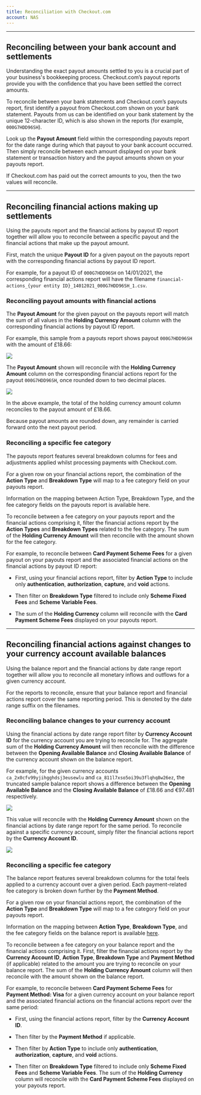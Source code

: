 ```yaml
---
title: Reconciliation with Checkout.com
account: NAS
---
```


---

## Reconciling between your bank account and settlements

Understanding the exact payout amounts settled to you is a crucial part of your business's bookkeeping process. Checkout.com’s payout reports provide you with the confidence that you have been settled the correct amounts.

To reconcile between your bank statements and Checkout.com’s payouts report, first identify a payout from Checkout.com shown on your bank statement. Payouts from us can be identified on your bank statement by the unique 12-character ID, which is also shown in the reports (for example, `000G7HDD96SH`).

Look up the **Payout Amount** field within the corresponding payouts report for the date range during which that payout to your bank account occurred. Then simply reconcile between each amount displayed on your bank statement or transaction history and the payout amounts shown on your payouts report.

If Checkout.com has paid out the correct amounts to you, then the two values will reconcile.

---

## Reconciling financial actions making up settlements

Using the payouts report and the financial actions by payout ID report together will allow you to reconcile between a specific payout and the financial actions that make up the payout amount.

First, match the unique **Payout ID** for a given payout on the payouts report with the corresponding financial actions by payout ID report.

For example, for a payout ID of `000G7HDD96SH` on 14/01/2021, the corresponding financial actions report will have the filename `financial-actions_{your entity ID}_14012021_000G7HDD96SH_1.csv`.

### Reconciling payout amounts with financial actions

The **Payout Amount** for the given payout on the payouts report will match the sum of all values in the **Holding Currency Amount** column with the corresponding financial actions by payout ID report.

For example, this sample from a payouts report shows payout `000G7HDD96SH` with the amount of £18.66:


<img src="/NAS/Reporting/Payouts+Report.png" withFullscreenPreview/>


The **Payout Amount** shown will reconcile with the **Holding Currency Amount** column on the corresponding financial actions report for the payout `000G7HDD96SH`, once rounded down to two decimal places.

<img src="/NAS/Reporting/Financial+Actions.png" withFullscreenPreview />

In the above example, the total of the holding currency amount column reconciles to the payout amount of £18.66.

<TipBox variant="info">

Because payout amounts are rounded down, any remainder is carried forward onto the next payout period.

</TipBox>

### Reconciling a specific fee category

The payouts report features several breakdown columns for fees and adjustments applied whilst processing payments with Checkout.com.

For a given row on your financial actions report, the combination of the **Action Type** and **Breakdown Type** will map to a fee category field on your payouts report.

Information on the mapping between Action Type, Breakdown Type, and the fee category fields on the payouts report is available here.

To reconcile between a fee category on your payouts report and the financial actions comprising it, filter the financial actions report by the **Action Types** and **Breakdown Types** related to the fee category. The sum of the **Holding Currency Amount** will then reconcile with the amount shown for the fee category.

For example, to reconcile between **Card Payment Scheme Fees** for a given payout on your payouts report and the associated financial actions on the financial actions by payout ID report:

- First, using your financial actions report, filter by **Action Type** to include only **authentication**, **authorization**, **capture**, and **void** actions.

- Then filter on **Breakdown Type** filtered to include only **Scheme Fixed Fees** and **Scheme Variable Fees**.

- The sum of the **Holding Currency** column will reconcile with the **Card Payment Scheme Fees** displayed on your payouts report.

---

## Reconciling financial actions against changes to your currency account available balances

Using the balance report and the financial actions by date range report together will allow you to reconcile all monetary inflows and outflows for a given currency account.

For the reports to reconcile, ensure that your balance report and financial actions report cover the same reporting period. This is denoted by the date range suffix on the filenames.

### Reconciling balance changes to your currency account

Using the financial actions by date range report filter by **Currency Account ID** for the currency account you are trying to reconcile for. The aggregate sum of the **Holding Currency Amount** will then reconcile with the difference between the **Opening Available Balance** and **Closing Available Balance** of the currency account shown on the balance report.

For example, for the given currency accounts `ca_2x0cfv99yjihgghdsj3eusewlu` and `ca_811l7xso5oi39u3flqhq8w26ez`, the truncated sample balance report shows a difference between the **Opening Available Balance** and the **Closing Available Balance** of £18.66 and €97.481 respectively.

<img src="/NAS/Reporting/Balance+report+highlights.png" withFullscreenPreview/>

This value will reconcile with the **Holding Currency Amount** shown on the financial actions by date range report for the same period. To reconcile against a specific currency account, simply filter the financial actions report by the **Currency Account ID**.

<img src="/NAS/Reporting/Balance+Report+Recon.png" withFullscreenPreview/>

### Reconciling a specific fee category

The balance report features several breakdown columns for the total feels applied to a currency account over a given period. Each payment-related fee category is broken down further by the **Payment Method**.

For a given row on your financial actions report, the combination of the **Action Type** and **Breakdown Type** will map to a fee category field on your payouts report.

<TipBox variant="succes">

Information on the mapping between **Action Type**, **Breakdown Type**, and the fee category fields on the balance report is available [here](/reporting/reconciliation-reports/breakdown-types#General).

</TipBox>

To reconcile between a fee category on your balance report and the financial actions comprising it. First, filter the financial actions report by the **Currency Account ID**, **Action Type**, **Breakdown Type** and **Payment Method** (if applicable) related to the amount you are trying to reconcile on your balance report. The sum of the **Holding Currency Amount** column will then reconcile with the amount shown on the balance report.

For example, to reconcile between **Card Payment Scheme Fees** for **Payment Method: Visa** for a given currency account on your balance report and the associated financial actions on the financial actions report over the same period:


- First, using the financial actions report, filter by the **Currency Account ID**.

- Then filter by the **Payment Method** if applicable.

- Then filter by **Action Type** to include only **authentication**, **authorization**, **capture**, and **void** actions.

- Then filter on **Breakdown Type** filtered to include only **Scheme Fixed Fees** and **Scheme Variable Fees**. The sum of the **Holding Currency** column will reconcile with the **Card Payment Scheme Fees** displayed on your payouts report.

